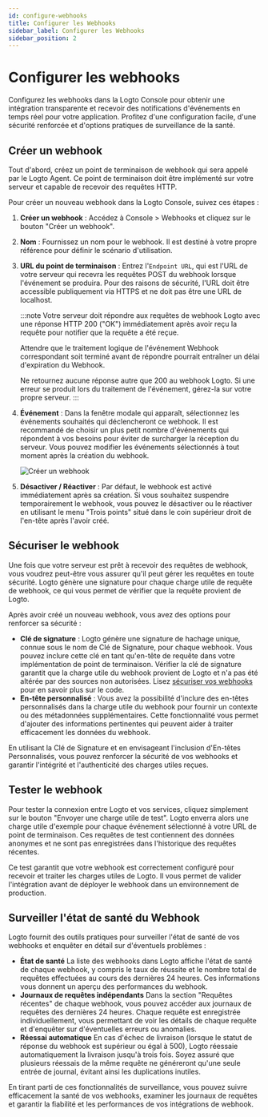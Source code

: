 ```yaml
---
id: configure-webhooks
title: Configurer les Webhooks
sidebar_label: Configurer les Webhooks
sidebar_position: 2
---
```


# Configurer les webhooks

Configurez les webhooks dans la Logto Console pour obtenir une intégration transparente et recevoir des notifications d'événements en temps réel pour votre application. Profitez d'une configuration facile, d'une sécurité renforcée et d'options pratiques de surveillance de la santé.

## Créer un webhook

Tout d'abord, créez un point de terminaison de webhook qui sera appelé par le Logto Agent. Ce point de terminaison doit être implémenté sur votre serveur et capable de recevoir des requêtes HTTP.

Pour créer un nouveau webhook dans la Logto Console, suivez ces étapes :

1. **Créer un webhook** : Accédez à <CloudLink to="/webhooks">Console > Webhooks</CloudLink> et cliquez sur le bouton "Créer un webhook".
2. **Nom** : Fournissez un nom pour le webhook. Il est destiné à votre propre référence pour définir le scénario d'utilisation.
3. **URL du point de terminaison** : Entrez l'`Endpoint URL`, qui est l'URL de votre serveur qui recevra les requêtes POST du webhook lorsque l'événement se produira. Pour des raisons de sécurité, l'URL doit être accessible publiquement via HTTPS et ne doit pas être une URL de localhost.

   :::note
   Votre serveur doit répondre aux requêtes de webhook Logto avec une réponse HTTP 200 ("OK") immédiatement après avoir reçu la requête pour notifier que la requête a été reçue.

   Attendre que le traitement logique de l'événement Webhook correspondant soit terminé avant de répondre pourrait entraîner un délai d'expiration du Webhook.

   Ne retournez aucune réponse autre que 200 au webhook Logto. Si une erreur se produit lors du traitement de l'événement, gérez-la sur votre propre serveur.
   :::

4. **Événement** : Dans la fenêtre modale qui apparaît, sélectionnez les événements souhaités qui déclencheront ce webhook. Il est recommandé de choisir un plus petit nombre d'événements qui répondent à vos besoins pour éviter de surcharger la réception du serveur. Vous pouvez modifier les événements sélectionnés à tout moment après la création du webhook.

   ![Créer un webhook](../assets/create-webhook-page.png)

5. **Désactiver / Réactiver** : Par défaut, le webhook est activé immédiatement après sa création. Si vous souhaitez suspendre temporairement le webhook, vous pouvez le désactiver ou le réactiver en utilisant le menu "Trois points" situé dans le coin supérieur droit de l'en-tête après l'avoir créé.

## Sécuriser le webhook

Une fois que votre serveur est prêt à recevoir des requêtes de webhook, vous voudrez peut-être vous assurer qu'il peut gérer les requêtes en toute sécurité. Logto génère une signature pour chaque charge utile de requête de webhook, ce qui vous permet de vérifier que la requête provient de Logto.

Après avoir créé un nouveau webhook, vous avez des options pour renforcer sa sécurité :

- **Clé de signature** : Logto génère une signature de hachage unique, connue sous le nom de Clé de Signature, pour chaque webhook. Vous pouvez inclure cette clé en tant qu'en-tête de requête dans votre implémentation de point de terminaison. Vérifier la clé de signature garantit que la charge utile du webhook provient de Logto et n'a pas été altérée par des sources non autorisées. Lisez [sécuriser vos webhooks](/developers/webhooks/secure-webhooks/) pour en savoir plus sur le code.
- **En-tête personnalisé** : Vous avez la possibilité d'inclure des en-têtes personnalisés dans la charge utile du webhook pour fournir un contexte ou des métadonnées supplémentaires. Cette fonctionnalité vous permet d'ajouter des informations pertinentes qui peuvent aider à traiter efficacement les données du webhook.

En utilisant la Clé de Signature et en envisageant l'inclusion d'En-têtes Personnalisés, vous pouvez renforcer la sécurité de vos webhooks et garantir l'intégrité et l'authenticité des charges utiles reçues.

## Tester le webhook

Pour tester la connexion entre Logto et vos services, cliquez simplement sur le bouton "Envoyer une charge utile de test". Logto enverra alors une charge utile d'exemple pour chaque événement sélectionné à votre URL de point de terminaison. Ces requêtes de test contiennent des données anonymes et ne sont pas enregistrées dans l'historique des requêtes récentes.

Ce test garantit que votre webhook est correctement configuré pour recevoir et traiter les charges utiles de Logto. Il vous permet de valider l'intégration avant de déployer le webhook dans un environnement de production.

## Surveiller l'état de santé du Webhook

Logto fournit des outils pratiques pour surveiller l'état de santé de vos webhooks et enquêter en détail sur d'éventuels problèmes :

- **État de santé**
  La liste des webhooks dans Logto affiche l'état de santé de chaque webhook, y compris le taux de réussite et le nombre total de requêtes effectuées au cours des dernières 24 heures. Ces informations vous donnent un aperçu des performances du webhook.
- **Journaux de requêtes indépendants**
  Dans la section "Requêtes récentes" de chaque webhook, vous pouvez accéder aux journaux de requêtes des dernières 24 heures. Chaque requête est enregistrée individuellement, vous permettant de voir les détails de chaque requête et d'enquêter sur d'éventuelles erreurs ou anomalies.
- **Réessai automatique**
  En cas d'échec de livraison (lorsque le statut de réponse du webhook est supérieur ou égal à 500), Logto réessaie automatiquement la livraison jusqu'à trois fois. Soyez assuré que plusieurs réessais de la même requête ne généreront qu'une seule entrée de journal, évitant ainsi les duplications inutiles.

En tirant parti de ces fonctionnalités de surveillance, vous pouvez suivre efficacement la santé de vos webhooks, examiner les journaux de requêtes et garantir la fiabilité et les performances de vos intégrations de webhook.
